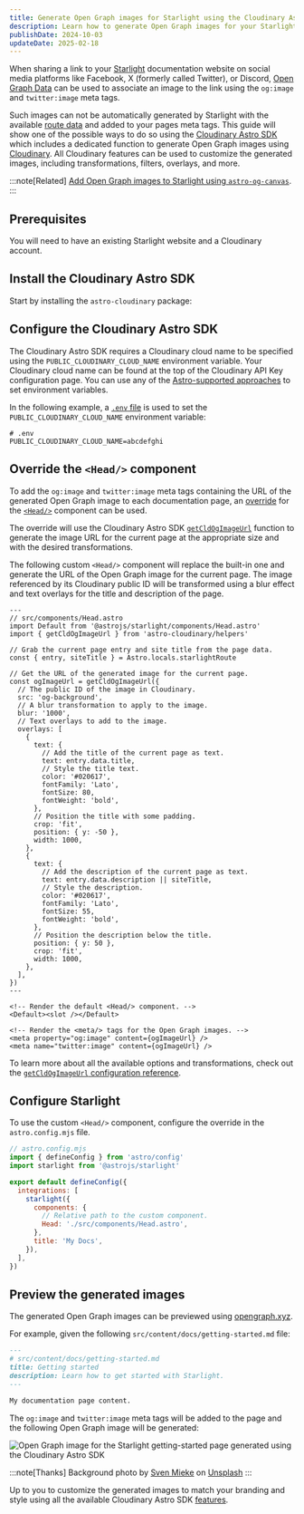 ```yaml
---
title: Generate Open Graph images for Starlight using the Cloudinary Astro SDK
description: Learn how to generate Open Graph images for your Starlight documentation website using the Cloudinary Astro SDK.
publishDate: 2024-10-03
updateDate: 2025-02-18
---
```


When sharing a link to your [Starlight](https://starlight.astro.build) documentation website on social media platforms like Facebook, X (formerly called Twitter), or Discord, [Open Graph Data](https://ogp.me/) can be used to associate an image to the link using the `og:image` and `twitter:image` meta tags.

Such images can not be automatically generated by Starlight with the available [route data](https://starlight.astro.build/guides/route-data/) and added to your pages meta tags.
This guide will show one of the possible ways to do so using the [Cloudinary Astro SDK](https://astro.cloudinary.dev/) which includes a dedicated function to generate Open Graph images using [Cloudinary](https://cloudinary.com/).
All Cloudinary features can be used to customize the generated images, including transformations, filters, overlays, and more.

:::note[Related]
[Add Open Graph images to Starlight using `astro-og-canvas`](/notes/starlight-og-images).
:::

## Prerequisites

You will need to have an existing Starlight website and a Cloudinary account.

## Install the Cloudinary Astro SDK

Start by installing the `astro-cloudinary` package:


<Pkg pkg="astro-cloudinary" />

## Configure the Cloudinary Astro SDK

The Cloudinary Astro SDK requires a Cloudinary cloud name to be specified using the `PUBLIC_CLOUDINARY_CLOUD_NAME` environment variable.
Your Cloudinary cloud name can be found at the top of the Cloudinary API Key configuration page.
You can use any of the [Astro-supported approaches](https://docs.astro.build/en/guides/environment-variables/) to set environment variables.

In the following example, a [`.env` file](https://docs.astro.build/en/guides/environment-variables/#env-files) is used to set the `PUBLIC_CLOUDINARY_CLOUD_NAME` environment variable:

```dotenv
# .env
PUBLIC_CLOUDINARY_CLOUD_NAME=abcdefghi
```

## Override the `<Head/>` component

To add the `og:image` and `twitter:image` meta tags containing the URL of the generated Open Graph image to each documentation page, an [override](https://starlight.astro.build/guides/overriding-components/) for the [`<Head/>`](https://starlight.astro.build/reference/overrides/#head-1) component can be used.

The override will use the Cloudinary Astro SDK [`getCldOgImageUrl`](https://astro.cloudinary.dev/getcldogimageurl/basic-usage) function to generate the image URL for the current page at the appropriate size and with the desired transformations.

The following custom `<Head/>` component will replace the built-in one and generate the URL of the Open Graph image for the current page.
The image referenced by its Cloudinary public ID will be transformed using a blur effect and text overlays for the title and description of the page.

```astro
---
// src/components/Head.astro
import Default from '@astrojs/starlight/components/Head.astro'
import { getCldOgImageUrl } from 'astro-cloudinary/helpers'

// Grab the current page entry and site title from the page data.
const { entry, siteTitle } = Astro.locals.starlightRoute

// Get the URL of the generated image for the current page.
const ogImageUrl = getCldOgImageUrl({
  // The public ID of the image in Cloudinary.
  src: 'og-background',
  // A blur transformation to apply to the image.
  blur: '1000',
  // Text overlays to add to the image.
  overlays: [
    {
      text: {
        // Add the title of the current page as text.
        text: entry.data.title,
        // Style the title text.
        color: '#020617',
        fontFamily: 'Lato',
        fontSize: 80,
        fontWeight: 'bold',
      },
      // Position the title with some padding.
      crop: 'fit',
      position: { y: -50 },
      width: 1000,
    },
    {
      text: {
        // Add the description of the current page as text.
        text: entry.data.description || siteTitle,
        // Style the description.
        color: '#020617',
        fontFamily: 'Lato',
        fontSize: 55,
        fontWeight: 'bold',
      },
      // Position the description below the title.
      position: { y: 50 },
      crop: 'fit',
      width: 1000,
    },
  ],
})
---

<!-- Render the default <Head/> component. -->
<Default><slot /></Default>

<!-- Render the <meta/> tags for the Open Graph images. -->
<meta property="og:image" content={ogImageUrl} />
<meta name="twitter:image" content={ogImageUrl} />
```

To learn more about all the available options and transformations, check out the [`getCldOgImageUrl` configuration reference](https://astro.cloudinary.dev/getcldogimageurl/configuration).

## Configure Starlight

To use the custom `<Head/>` component, configure the override in the `astro.config.mjs` file.

```js ins={8-11}
// astro.config.mjs
import { defineConfig } from 'astro/config'
import starlight from '@astrojs/starlight'

export default defineConfig({
  integrations: [
    starlight({
      components: {
        // Relative path to the custom component.
        Head: './src/components/Head.astro',
      },
      title: 'My Docs',
    }),
  ],
})
```

## Preview the generated images

The generated Open Graph images can be previewed using [opengraph.xyz](https://www.opengraph.xyz/).

For example, given the following `src/content/docs/getting-started.md` file:

```md
---
# src/content/docs/getting-started.md
title: Getting started
description: Learn how to get started with Starlight.
---

My documentation page content.
```

The `og:image` and `twitter:image` meta tags will be added to the page and the following Open Graph image will be generated:

![Open Graph image for the Starlight getting-started page generated using the Cloudinary Astro SDK](../../assets/starlight-og-images-cloudinary-astro-sdk/preview.jpeg)

:::note[Thanks]
Background photo by [Sven Mieke](https://unsplash.com/@sxoxm?utm_content=creditCopyText&utm_medium=referral&utm_source=unsplash) on [Unsplash](https://unsplash.com/photos/brown-pencil-on-white-printing-paper-fteR0e2BzKo?utm_content=creditCopyText&utm_medium=referral&utm_source=unsplash)
:::

Up to you to customize the generated images to match your branding and style using all the available Cloudinary Astro SDK [features](https://astro.cloudinary.dev/getcldogimageurl/configuration).
